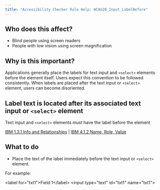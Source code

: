 ```yaml
---
title: "Accessibility Checker Rule Help: WCAG20_Input_LabelBefore"
---
```


<div className="toolHelp">
<Row>
<Column colLg={5} colMd={3} colSm={4} className="toolLeft">

## Who does this affect?

* Blind people using screen readers
* People with low vision using screen magnification

## Why is this important?

Applications generally place the labels for text input and `<select>` elements before the element itself. Users expect this convention to be followed consistently. When labels are placed after the text input or `<select>` element, users can become disoriented.

</Column>
<Column colLg={11} colMd={5} colSm={4} className="toolMain">

<div id="locLevel"></div>

## Label text is located after its associated text input or `<select>` element
Text input and `<select>` elements must have the label before the element

[IBM 1.3.1 Info and Relationships](https://www.ibm.com/able/guidelines/ci162/info_and_relationships.html) | [IBM 4.1.2 Name, Role, Value](https://www.ibm.com/able/guidelines/ci162/name_role_value.html)

<div id="locSnippet"></div>

## What to do

* Place the text of the label immediately before the text input or `<select>` element.

For example:

<CodeSnippet type="single" light={true}>&lt;label for="txt1"&gt;Field 1&lt;/label&gt; &lt;input type="text" id="txt1" name="txt1"&gt;</CodeSnippet>

</Column>
</Row>
</div>
